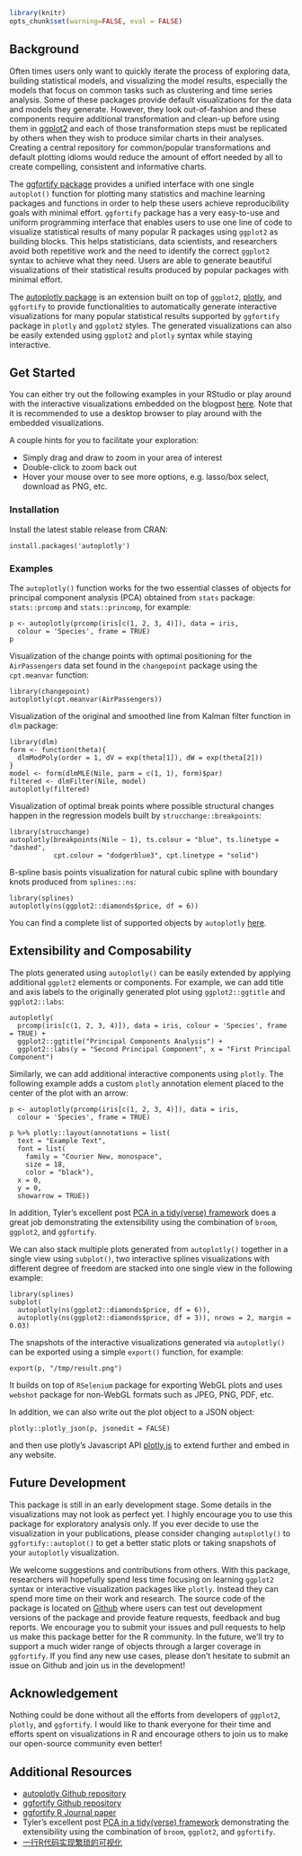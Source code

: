 <!--
%\VignetteEngine{knitr::knitr}
%\VignetteIndexEntry{Introduction to autoplotly package}
-->

```r
library(knitr)
opts_chunk$set(warning=FALSE, eval = FALSE)
```

## Background

Often times users only want to quickly iterate the process of exploring data, building statistical models, and visualizing the model results, especially the models that focus on common tasks such as clustering and time series analysis. Some of these packages provide default visualizations for the data and models they generate. However, they look out-of-fashion and these components require additional transformation and clean-up before using them in [ggplot2](http://ggplot2.tidyverse.org/) and each of those transformation steps must be replicated by others when they wish to produce similar charts in their analyses. Creating a central repository for common/popular transformations and default plotting idioms would reduce the amount of effort needed by all to create compelling, consistent and informative charts.

The [ggfortify package](https://CRAN.R-project.org/package=ggfortify) provides a unified interface with one single `autoplot()` function for plotting many statistics and machine learning packages and functions in order to help these users achieve reproducibility goals with minimal effort. `ggfortify` package has a very easy-to-use and uniform programming interface that enables users to use one line of code to visualize statistical results of many popular R packages using `ggplot2` as building blocks. This helps statisticians, data scientists, and researchers avoid both repetitive work and the need to identify the correct `ggplot2` syntax to achieve what they need. Users are able to generate beautiful visualizations of their statistical results produced by popular packages with minimal effort.

The [autoplotly package](https://github.com/terrytangyuan/autoplotly) is an extension built on top of `ggplot2`, [plotly](https://plot.ly/), and `ggfortify` to provide functionalities to automatically generate interactive visualizations for many popular statistical results supported by `ggfortify` package in `plotly` and `ggplot2` styles. The generated visualizations can also be easily extended using `ggplot2` and `plotly` syntax while staying interactive.

## Get Started

You can either try out the following examples in your RStudio or play around with the interactive visualizations embedded on the blogpost [here](https://terrytangyuan.github.io/2018/02/12/autoplotly-intro/). Note that it is recommended to use a desktop browser to play around with the embedded visualizations.

A couple hints for you to facilitate your exploration:

* Simply drag and draw to zoom in your area of interest
* Double-click to zoom back out
* Hover your mouse over to see more options, e.g. lasso/box select, download as PNG, etc.


### Installation

Install the latest stable release from CRAN:

```
install.packages('autoplotly')
```

### Examples


The `autoplotly()` function works for the two essential classes of objects for principal component analysis (PCA) obtained from `stats` package: `stats::prcomp` and `stats::princomp`, for example:

```
p <- autoplotly(prcomp(iris[c(1, 2, 3, 4)]), data = iris,
  colour = 'Species', frame = TRUE)
p
```


Visualization of the change points with optimal positioning for the `AirPassengers` data set
found in the `changepoint` package using the `cpt.meanvar` function:

```
library(changepoint)
autoplotly(cpt.meanvar(AirPassengers))
```

Visualization of the original and smoothed line from Kalman filter function in `dlm` package:

```
library(dlm)
form <- function(theta){
  dlmModPoly(order = 1, dV = exp(theta[1]), dW = exp(theta[2]))
}
model <- form(dlmMLE(Nile, parm = c(1, 1), form)$par)
filtered <- dlmFilter(Nile, model)
autoplotly(filtered)
```

Visualization of optimal break points where possible structural changes happen in the
regression models built by `strucchange::breakpoints`:

```
library(strucchange)
autoplotly(breakpoints(Nile ~ 1), ts.colour = "blue", ts.linetype = "dashed",
           cpt.colour = "dodgerblue3", cpt.linetype = "solid")
```

B-spline basis points visualization for natural cubic spline with boundary knots produced
from `splines::ns`:

```
library(splines)
autoplotly(ns(ggplot2::diamonds$price, df = 6))
```

You can find a complete list of supported objects by `autoplotly` [here](https://github.com/sinhrks/ggfortify#coverage).

## Extensibility and Composability

The plots generated using `autoplotly()` can be easily extended by applying additional
`ggplot2` elements or components. For example, we can add title and axis labels to the
originally generated plot using `ggplot2::ggtitle` and `ggplot2::labs`:

```
autoplotly(
  prcomp(iris[c(1, 2, 3, 4)]), data = iris, colour = 'Species', frame = TRUE) +
  ggplot2::ggtitle("Principal Components Analysis") +
  ggplot2::labs(y = "Second Principal Component", x = "First Principal Component")
```

Similarly, we can add additional interactive components using `plotly`. The following
example adds a custom `plotly` annotation element placed to the center of the plot with an arrow:


```
p <- autoplotly(prcomp(iris[c(1, 2, 3, 4)]), data = iris,
  colour = 'Species', frame = TRUE)

p %>% plotly::layout(annotations = list(
  text = "Example Text",
  font = list(
    family = "Courier New, monospace",
    size = 18,
    color = "black"),
  x = 0,
  y = 0,
  showarrow = TRUE))
```


In addition, Tyler's excellent post [PCA in a tidy(verse) framework](https://tbradley1013.github.io/2018/02/01/pca-in-a-tidy-verse-framework/)
does a great job demonstrating the extensibility using the combination of `broom`, `ggplot2`, and `ggfortify`.

We can also stack multiple plots generated from `autoplotly()` together in a single view
using `subplot()`, two interactive splines visualizations with different degree of freedom
are stacked into one single view in the following example:

```
library(splines)
subplot(
  autoplotly(ns(ggplot2::diamonds$price, df = 6)),
  autoplotly(ns(ggplot2::diamonds$price, df = 3)), nrows = 2, margin = 0.03)
```

The snapshots of the interactive visualizations generated via `autoplotly()` can be exported using
a simple `export()` function, for example:

```
export(p, "/tmp/result.png")
```

It builds on top of `RSelenium` package for exporting WebGL plots and uses `webshot` package for non-WebGL formats such as JPEG, PNG, PDF, etc.

In addition, we can also write out the plot object to a JSON object:

```
plotly::plotly_json(p, jsonedit = FALSE)
```
and then use plotly's Javascript API [plotly.js](https://plot.ly/javascript/) to extend further and embed in any website.

## Future Development

This package is still in an early development stage. Some details in the visualizations may not
look as perfect yet. I highly encourage you to use this package for exploratory analysis only.
If you ever decide to use the visualization in your publications, please consider changing
`autoplotly()` to `ggfortify::autoplot()` to get a better static plots or taking snapshots
of your `autoplotly` visualization.

We welcome suggestions and contributions from others. With this package, researchers will hopefully
spend less time focusing on learning `ggplot2` syntax or interactive visualization packages like `plotly`.
Instead they can spend more time on their work and research. The source code of the package is located on
 [Github](https://github.com/terrytangyuan/autoplotly) where users can test out development versions of
 the package and provide feature requests, feedback and bug reports. We encourage you to submit your
 issues and pull requests to help us make this package better for the R community.
 In the future, we'll try to support a much wider range of objects through a larger coverage in `ggfortify`.
 If you find any new use cases, please don't hesitate to submit an issue on Github and join us in the development!

## Acknowledgement

Nothing could be done without all the efforts from developers of `ggplot2`, `plotly`, and `ggfortify`. I would like to thank
everyone for their time and efforts spent on visualizations in R and encourage others to join us to make our open-source
community even better!

## Additional Resources

* [autoplotly Github repository](https://github.com/terrytangyuan/autoplotly)
* [ggfortify Github repository](https://github.com/sinhrks/ggfortify)
* [ggfortify R Journal paper](https://journal.r-project.org/archive/2016-2/tang-horikoshi-li.pdf)
* Tyler's excellent post [PCA in a tidy(verse) framework](https://tbradley1013.github.io/2018/02/01/pca-in-a-tidy-verse-framework/)
demonstrating the extensibility using the combination of `broom`, `ggplot2`, and `ggfortify`.
* [一行R代码实现繁琐的可视化](https://terrytangyuan.github.io/2015/11/24/ggfortify-intro/)
